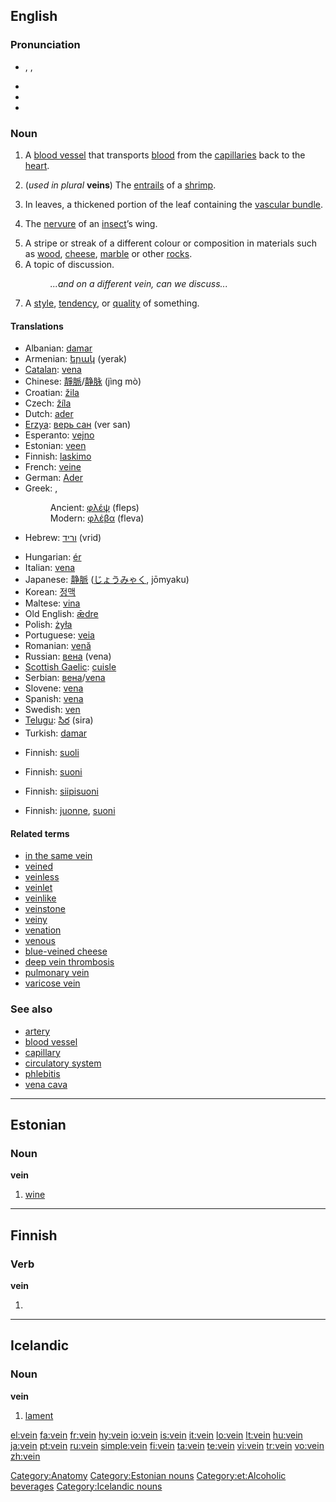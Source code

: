 {{wikipedia}}
==English==

===Pronunciation===
* {{a|UK|US}} {{enPR|vān}}, {{IPA|/veɪn/}}, {{SAMPA|/veIn/}}
* {{audio|en-us-vein.ogg|Audio (US)}}
* {{homophones|vain|vane}}
* {{rhymes|eɪn}}

===Noun===
{{en-noun}}

# {{anatomy}} A [[blood vessel]] that transports [[blood]] from the [[capillary|capillaries]] back to the [[heart]].
# (''used in plural'' '''veins''') The [[entrails]] of a [[shrimp]].
# {{botany}} In leaves, a thickened portion of the leaf containing the [[vascular bundle]].
# {{zoology}} The [[nervure]] of an [[insect]]’s wing.
# A stripe or streak of a different colour or composition in materials such as [[wood]], [[cheese]], [[marble]] or other [[rock]]s.
# A topic of discussion.
#: ''...and on a different vein, can we discuss...''
# A [[style]], [[tendency]], or [[quality]] of something.

====Translations====
{{trans-top|blood vessel}}
* Albanian: [[damar]]
* Armenian: [[երակ]] (yerak)
* [[Catalan]]: [[vena]] {{f}}
* Chinese: [[靜脈]]/[[静脉]] (jìng mò)
* Croatian: [[žila]] {{f}}
* Czech: [[žíla]] {{f}}
* Dutch: [[ader]] {{m}}
* [[Erzya]]: [[верь сан]] (ver san)
* Esperanto: [[vejno]]
* Estonian: [[veen#Estonian|veen]]
* Finnish: [[laskimo]]
* French: [[veine]] {{f}}
* German: [[Ader]] {{f}}
* Greek: ,
*: Ancient: [[φλέψ]] {{f}} (fleps)
*: Modern: [[φλέβα]] {{f}} (fleva)
* Hebrew: [[וריד]] (vrid) {{m}}
{{trans-mid}}
* Hungarian: [[ér]]
* Italian: [[vena]] {{f}}
* Japanese: [[静脈]] ([[じょうみゃく]], jōmyaku)
* Korean: [[정맥]]
* Maltese: [[vina]] {{f}}
* Old English: [[ædre|ǣdre]] {{f}}
* Polish: [[żyła]] {{f}}
* Portuguese: [[veia]] {{f}}
* Romanian: [[venă]] {{f}}
* Russian: [[вена]] {{n}} (vena)
* [[Scottish Gaelic]]: [[cuisle]] {{f}}
* Serbian: [[вена]]/[[vena]] {{f}}
* Slovene: [[vena]] {{f}}
* Spanish: [[vena]] {{f}}
* Swedish: [[ven]] {{c}}
* [[Telugu]]: [[సిర]] (sira)
* Turkish: [[damar]]
{{trans-bottom}}

{{trans-top|entrails of a shrimp}}
* Finnish: [[suoli]]
{{trans-mid}}
{{trans-bottom}}

{{trans-top|thickened portion of a leaf}}
* Finnish: [[suoni]]
{{trans-mid}}
{{trans-bottom}}

{{trans-top|nervure of insect’s wing}}
* Finnish: [[siipisuoni]]
{{trans-mid}}
{{trans-bottom}}

{{trans-top|stripe or streak in stone or other material}}
* Finnish: [[juonne]], [[suoni]]
{{trans-mid}}
{{trans-bottom}}

====Related terms====
* [[in the same vein]]
* [[veined]]
* [[veinless]]
* [[veinlet]]
* [[veinlike]]
* [[veinstone]]
* [[veiny]]
* [[venation]]
* [[venous]]
* [[blue-veined cheese]]
* [[deep vein thrombosis]]
* [[pulmonary vein]]
* [[varicose vein]]

===See also===
* [[artery]]
* [[blood vessel]]
* [[capillary]]
* [[circulatory system]]
* [[phlebitis]]
* [[vena cava]]

[[Category:Anatomy]]

----

==Estonian==
{{wikipedia|lang=et}}

===Noun===
'''vein'''

# [[wine]]

[[Category:Estonian nouns]]
[[Category:et:Alcoholic beverages]]

----

==Finnish==

===Verb===
'''vein'''

# {{fi-form of|viedä|type=verb|pr=first-person|pl=singular|mood=indicative|tense=past}}

----

==Icelandic==

===Noun===
'''vein''' {{n}}

# [[lament]]

[[Category:Icelandic nouns]]

[[el:vein]]
[[fa:vein]]
[[fr:vein]]
[[hy:vein]]
[[io:vein]]
[[is:vein]]
[[it:vein]]
[[lo:vein]]
[[lt:vein]]
[[hu:vein]]
[[ja:vein]]
[[pt:vein]]
[[ru:vein]]
[[simple:vein]]
[[fi:vein]]
[[ta:vein]]
[[te:vein]]
[[vi:vein]]
[[tr:vein]]
[[vo:vein]]
[[zh:vein]]
